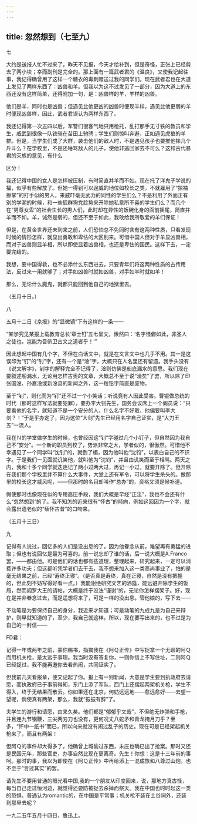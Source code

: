 ```yaml
---
---
---
```

title: 忽然想到（七至九）
---



七

大约是送报人忙不过来了，昨天不见报，今天才给补到，但是奇怪，正张上已经剪去了两小块；幸而副刊是完全的。那上面有一篇武者君的《温良》，又使我记起往事，我记得确曾用了这样一个糖衣的毒刺赠送过我的同学们。现在武者君也在大道上发见了两样东西了：凶兽和羊。但我以为这不过发见了一部分，因为大道上的东西还没有这样简单，还得附加一句，是：凶兽样的羊，羊样的凶兽。

他们是羊，同时也是凶兽；但遇见比他更凶的凶兽时便现羊样，遇见比他更弱的羊时便现凶兽样，因此，武者君误认为两样东西了。

我还记得第一次五四以后，军警们很客气地只用枪托，乱打那手无寸铁的教员和学生，威武到很像一队铁骑在苗田上驰骋；学生们则惊叫奔避，正如遇见虎狼的羊群。但是，当学生们成了大群，袭击他们的敌人时，不是遇见孩子也要推他摔几个斤斗么？在学校里，不是还唾骂敌人的儿子，使他非逃回家去不可么？这和古代暴君的灭族的意见，有什么

区分！

我还记得中国的女人是怎样被压制，有时简直并羊而不如。现在托了洋鬼子学说的福，似乎有些解放了。但她一得到可以逞威的地位如校长之类，不就雇用了“掠袖擦掌”的打手似的男人，来威吓毫无武力的同性的学生们么？不是利用了外面正有别的学潮的时候，和一些狐群狗党趁势来开除她私意所不喜的学生们么？而几个在“男尊女卑”的社会生长的男人们，此时却在异性的饭碗化身的面前摇尾，简直并羊而不如。羊，诚然是弱的，但还不至于如此，我敢给我所敬爱的羊们保证！

但是，在黄金世界还未到来之前，人们恐怕总不免同时含有这两种性质，只看发现时候的情形怎样，就显出勇敢和卑怯的大区别来。可惜中国人但对于羊显凶兽相，而对于凶兽则显羊相，所以即使显着凶兽相，也还是卑怯的国民。这样下去，一定要完结的。

我想，要中国得救，也不必添什么东西进去，只要青年们将这两种性质的古传用法，反过来一用就够了；对手如凶兽时就如凶兽，对手如羊时就如羊！

那么，无论什么魔鬼，就都只能回到他自己的地狱里去。

（五月十日。）

八

五月十二日《京报》的“显微镜”下有这样的一条——

“某学究见某报上载教育总长‘章士钉’五七呈文，愀然曰：‘名字怪僻如此，非圣人之徒也，岂能为吾侪卫古文之道者乎！’”

因此想起中国有几个字，不但在白话文中，就是在文言文中也几乎不用。其一是这误印为“钉”的“钊”字，还有一个是“淦”字，大概只在人名里还有留遗。我手头没有《说文解字》，钊字的解释完全不记得了，淦则仿佛是船底漏水的意思。我们现在要叙述船漏水，无论用怎样古奥的文章，大概总不至于说“淦矣”了罢，所以除了印张国淦、孙嘉淦或新淦县的新闻之外，这一粒铅字简直是废物。

至于“钊”，则化而为“钉”还不过一个小笑话；听说竟有人因此受害。曹锟做总统的时代（那时这样写法就要犯罪），要办李大钊先生，国务会议席上一个阁员说：“只要看他的名字，就知道不是一个安分的人，什么名字不好取，他偏要叫李大剑？！”于是乎办定了，因为这位“大剑”先生已经用名字自己证实，是“大刀王五”一流人。

我在Ｎ的学堂做学生的时候，也曾经因这“钊”字碰过几个小钉子，但自然因为我自己不“安分”。一个新的职员到校了，势派非常之大，学者似的，很傲然。可惜他不幸遇见了一个同学叫“沈钊”的，就倒了楣，因为他叫他“沈钧”，以表白自己的不识字。于是我们一见面就讥笑他，就叫他为“沈钧”，并且由讥笑而至于相骂。两天之内，我和十多个同学就迭连记了两小过两大过，再记一小过，就要开除了。但开除在我们那个学校里并不算什么大事件，大堂上还有军令，可以将学生杀头的。做那里的校长这才威风呢，——但那时的名目却叫作“总办”的，资格又须是候补道。

假使那时也像现在似的专用高压手段，我们大概是早经“正法”，我也不会还有什么“忽然想到”的了。我不知怎的近来很有“怀古”的倾向，例如这回因为一个字，就会露出遗老似的“缅怀古昔”的口吻来。

（五月十三日）

九

记得有人说过，回忆多的人们是没出息的了，因为他眷念从前，难望再有勇猛的进取；但也有说回忆是最为可喜的。前一说忘却了谁的话，后一说大概是A.Franco罢，——都由他。可是他们的话也都有些道理，整理起来，研究起来，一定可以消费许多功夫；但这都听凭学者们去干去，我不想来加入这一类高尚事业了，怕的是毫无结果之前，已经“寿终正寝”。（是否真是寿终，真在正寝，自然是没有把握的，但此刻不妨写得好看一点。）我能谢绝研究文艺的酒筵，能远避开除学生的饭局，然而阎罗大王的请帖，大概是终于没法“谨谢”的，无论你怎样摆架子。好，现在是并非眷念过去，而是遥想将来了，可是一样的没出息。管他娘的，写下去——

不动笔是为要保持自己的身分，我近来才知道；可是动笔的九成九是为自己来辩护，则早就知道的了，至少，我自己就这样。所以，现在要写出来的，也不过是为自己的一封信——

FD君：

记得一年或两年之前，蒙你赐书，指摘我在《阿Ｑ正传》中写捉拿一个无聊的阿Ｑ而用机关枪，是太远于事理。我当时没有答复你，一则你信上不写住址，二则阿Ｑ已经捉过，我不能再邀你去看热闹，共同证实了。

但我前几天看报章，便又记起了你。报上有一则新闻，大意是学生要到执政府去请愿，而执政府已于事前得知，东门上添了军队，西门上还摆起两架机关枪，学生不得入，终于无结果而散云。你如果还在北京，何妨远远地——愈远愈好——去望一望呢，倘使真有两架，那么，我就“振振有辞”了。

夫学生的游行和请愿，由来久矣。他们都是“郁郁乎文哉”，不但绝无炸弹和手枪，并且连九节钢鞭，三尖两刃刀也没有，更何况丈八蛇矛和青龙掩月刀乎？至多，“怀中一纸书”而已，所以向来就没有闹过乱子的历史。现在可是已经架起机关枪来了，而且有两架！

但阿Ｑ的事件却大得多了，他确曾上城偷过东西，未庄也确已出了抢案。那时又还是民国元年，那些官吏，办事自然比现在更离奇。先生！你想：这是十三年前的事呵。那时的事，我以为即使在《阿Ｑ正传》中再给添上一混成旅和八尊过山炮，也不至于“言过其实”的罢。

请先生不要用普通的眼光看中国,我的一个朋友从印度回来，说，那地方真古怪，每当自己走过恒河边，就觉得还要防被捉去杀掉而祭天。我在中国也时时起这一类的恐惧。普通认为romantic的，在中国是平常事；机关枪不装在土谷祠外，还装到那里去呢？

一九二五年五月十四日，鲁迅上。